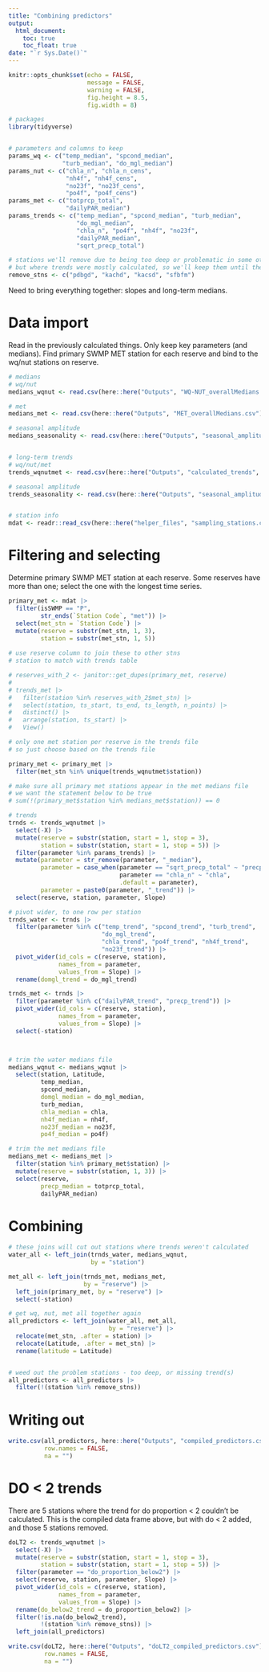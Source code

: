 ```yaml
---
title: "Combining predictors"
output: 
  html_document:
    toc: true
    toc_float: true
date: "`r Sys.Date()`"
---
```


```r
knitr::opts_chunk$set(echo = FALSE,
                      message = FALSE,
                      warning = FALSE,
                      fig.height = 8.5,
                      fig.width = 8)

# packages
library(tidyverse)


# parameters and columns to keep
params_wq <- c("temp_median", "spcond_median", 
               "turb_median", "do_mgl_median")
params_nut <- c("chla_n", "chla_n_cens",
                "nh4f", "nh4f_cens",
                "no23f", "no23f_cens",
                "po4f", "po4f_cens")
params_met <- c("totprcp_total",
                "dailyPAR_median")
params_trends <- c("temp_median", "spcond_median", "turb_median",
                   "do_mgl_median",
                   "chla_n", "po4f", "nh4f", "no23f",
                   "dailyPAR_median",
                   "sqrt_precp_total")

# stations we'll remove due to being too deep or problematic in some other way
# but where trends were mostly calculated, so we'll keep them until the end
remove_stns <- c("pdbgd", "kachd", "kacsd", "sfbfm")
```

Need to bring everything together: slopes and long-term medians.  

# Data import  

Read in the previously calculated things. Only keep key parameters (and medians). Find primary SWMP MET station for each reserve and bind to the wq/nut stations on reserve.  

```r
# medians
# wq/nut
medians_wqnut <- read.csv(here::here("Outputs", "WQ-NUT_overallMedians.csv"))

# met
medians_met <- read.csv(here::here("Outputs", "MET_overallMedians.csv"))

# seasonal amplitude
medians_seasonality <- read.csv(here::here("Outputs", "seasonal_amplitude_medians.csv"))


# long-term trends
# wq/nut/met
trends_wqnutmet <- read.csv(here::here("Outputs", "calculated_trends", "long-term-trends.csv"))

# seasonal amplitude
trends_seasonality <- read.csv(here::here("Outputs", "seasonal_amplitude_medians.csv"))


# station info
mdat <- readr::read_csv(here::here("helper_files", "sampling_stations.csv"))
```

# Filtering and selecting  

Determine primary SWMP MET station at each reserve. Some reserves have more than one; select the one with the longest time series.  

```r
primary_met <- mdat |> 
  filter(isSWMP == "P",
         str_ends(`Station Code`, "met")) |> 
  select(met_stn = `Station Code`) |> 
  mutate(reserve = substr(met_stn, 1, 3),
         station = substr(met_stn, 1, 5))  
  
# use reserve column to join these to other stns
# station to match with trends table

# reserves_with_2 <- janitor::get_dupes(primary_met, reserve)
# 
# trends_met |> 
#   filter(station %in% reserves_with_2$met_stn) |> 
#   select(station, ts_start, ts_end, ts_length, n_points) |> 
#   distinct() |> 
#   arrange(station, ts_start) |> 
#   View()

# only one met station per reserve in the trends file
# so just choose based on the trends file

primary_met <- primary_met |> 
  filter(met_stn %in% unique(trends_wqnutmet$station))

# make sure all primary met stations appear in the met medians file
# we want the statement below to be true
# sum(!(primary_met$station %in% medians_met$station)) == 0
```


```r
# trends
trnds <- trends_wqnutmet |> 
  select(-X) |> 
  mutate(reserve = substr(station, start = 1, stop = 3),
         station = substr(station, start = 1, stop = 5)) |> 
  filter(parameter %in% params_trends) |> 
  mutate(parameter = str_remove(parameter, "_median"),
         parameter = case_when(parameter == "sqrt_precp_total" ~ "precp",
                               parameter == "chla_n" ~ "chla",
                               .default = parameter),
         parameter = paste0(parameter, "_trend")) |> 
  select(reserve, station, parameter, Slope)

# pivot wider, to one row per station
trnds_water <- trnds |> 
  filter(parameter %in% c("temp_trend", "spcond_trend", "turb_trend",
                          "do_mgl_trend",
                          "chla_trend", "po4f_trend", "nh4f_trend",
                          "no23f_trend")) |> 
  pivot_wider(id_cols = c(reserve, station),
              names_from = parameter,
              values_from = Slope) |> 
  rename(domgl_trend = do_mgl_trend)

trnds_met <- trnds |> 
  filter(parameter %in% c("dailyPAR_trend", "precp_trend")) |> 
  pivot_wider(id_cols = c(reserve, station),
              names_from = parameter,
              values_from = Slope) |> 
  select(-station)



# trim the water medians file
medians_wqnut <- medians_wqnut |> 
  select(station, Latitude,
         temp_median,
         spcond_median,
         domgl_median = do_mgl_median,
         turb_median,
         chla_median = chla,
         nh4f_median = nh4f,
         no23f_median = no23f,
         po4f_median = po4f)

# trim the met medians file
medians_met <- medians_met |> 
  filter(station %in% primary_met$station) |> 
  mutate(reserve = substr(station, 1, 3)) |> 
  select(reserve, 
         precp_median = totprcp_total,
         dailyPAR_median)

```


# Combining  


```r
# these joins will cut out stations where trends weren't calculated
water_all <- left_join(trnds_water, medians_wqnut,
                       by = "station")

met_all <- left_join(trnds_met, medians_met,
                     by = "reserve") |> 
  left_join(primary_met, by = "reserve") |> 
  select(-station)

# get wq, nut, met all together again
all_predictors <- left_join(water_all, met_all,
                            by = "reserve") |> 
  relocate(met_stn, .after = station) |> 
  relocate(Latitude, .after = met_stn) |> 
  rename(latitude = Latitude)


# weed out the problem stations - too deep, or missing trend(s)  
all_predictors <- all_predictors |> 
  filter(!(station %in% remove_stns))
```

# Writing out  

```r
write.csv(all_predictors, here::here("Outputs", "compiled_predictors.csv"),
          row.names = FALSE,
          na = "")
```

# DO < 2 trends  

There are 5 stations where the trend for do proportion < 2 couldn't be calculated. This is the compiled data frame above, but with do < 2 added, and those 5 stations removed.  

```r
doLT2 <- trends_wqnutmet |> 
  select(-X) |> 
  mutate(reserve = substr(station, start = 1, stop = 3),
         station = substr(station, start = 1, stop = 5)) |> 
  filter(parameter == "do_proportion_below2") |> 
  select(reserve, station, parameter, Slope) |> 
  pivot_wider(id_cols = c(reserve, station),
              names_from = parameter,
              values_from = Slope) |> 
  rename(do_below2_trend = do_proportion_below2) |> 
  filter(!is.na(do_below2_trend),
         !(station %in% remove_stns)) |> 
  left_join(all_predictors)

write.csv(doLT2, here::here("Outputs", "doLT2_compiled_predictors.csv"),
          row.names = FALSE,
          na = "")
```

